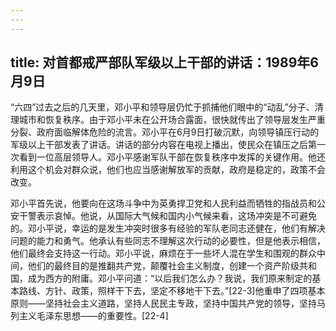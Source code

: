 ```yaml
---
---
---
```

title: 对首都戒严部队军级以上干部的讲话：1989年6月9日
---



“六四”过去之后的几天里，邓小平和领导层仍忙于抓捕他们眼中的“动乱”分子、清理城市和恢复秩序。由于邓小平未在公开场合露面，很快就传出了领导层发生严重分裂、政府面临解体危险的流言。邓小平在6月9日打破沉默，向领导镇压行动的军级以上干部发表了讲话。讲话的部分内容在电视上播出，使民众在镇压之后第一次看到一位高层领导人。邓小平感谢军队干部在恢复秩序中发挥的关键作用。他还利用这个机会对群众说，他们也应当感谢解放军的贡献，政府是稳定的，政策不会改变。

邓小平首先说，他要向在这场斗争中为英勇捍卫党和人民利益而牺牲的指战员和公安干警表示哀悼。他说，从国际大气候和国内小气候来看，这场冲突是不可避免的。邓小平说，幸运的是发生冲突时很多有经验的军队老同志还健在，他们有解决问题的能力和勇气。他承认有些同志不理解这次行动的必要性，但是他表示相信，他们最终会支持这一行动。邓小平说，麻烦在于一些坏人混在学生和围观的群众中间，他们的最终目的是推翻共产党，颠覆社会主义制度，创建一个资产阶级共和国，成为西方的附庸。邓小平问道：“以后我们怎么办？我说，我们原来制定的基本路线、方针、政策，照样干下去，坚定不移地干下去。”[22-3]他重申了四项基本原则——坚持社会主义道路，坚持人民民主专政，坚持中国共产党的领导，坚持马列主义毛泽东思想——的重要性。[22-4]